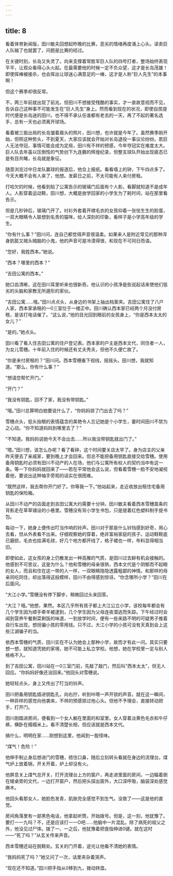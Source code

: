 ```yaml
---
---
---
```

title: 8
---



看着体育新闻版，田川敏夫回想起昨晚的比赛，恶劣的情绪再度涌上心头。读卖巨人队输了也就罢了，问题是比赛的经过。

在关键时刻，长岛又失灵了。向来支撑着常胜军巨人队的四号打者，整场始终表现平平，让观众看得心头火起。在最需要他的时候一定不负众望，这才是长岛茂雄！即使挥棒被接杀，也会挥出让球迷心满意足的一棒，这才是人称“巨人先生”的本事啊！

但这个赛季却很反常。

不，两三年前就出现了前兆，但田川不想接受残酷的事实，才一直故意视而不见，告诉自己这种事不可能发生在“巨人先生”身上。然而看到现在的状况，即使自孩提时代便是长岛迷的田川，也不得不承认任谁都有老去的一天，再了不起的著名选手，总有一天也必须离开球场。

看着被三振出局的长岛皱着眉头的照片，田川想，也许就是今年了。虽然赛季刚开始，但照这种势头，不到夏天，大家应该就会开始对长岛退役一事议论纷纷。若巨人无法夺冠，事情可能会成为定局，田川有不祥的预感，今年夺冠实在难度太大。巨人队去年虽以压倒性的气势创下九连霸的辉煌纪录，但整支球队开始出现疲态已是有目共睹，长岛就是象征。

随意浏览过中日龙队赢球的报道后，他合上报纸。看看墙上的钟，下午四点多了。今天大概不会有人来了，他想。发薪日之前，不太可能有人来付房租。

打哈欠的时候，他看到贴了公寓告示的玻璃门后面有个人影。看脚就知道不是成年人。人影穿着运动鞋，田川想，大概是放学回家的小学生为了耗时间，站在那里看告示。

但是几秒钟后，玻璃门开了。衬衫外套着开襟毛衣的女孩仰着一张怯生生的脸蛋，一双大眼睛令人联想到名贵的猫咪，给人深刻的印象，看样子是小学高年级的学生。

“你有什么事？”田川问，连自己都觉得声音很温柔。如果来人是附近常见的那种浑身肮脏又贼头贼脑的小鬼，他的声音可是冷漠得很，和现在不可同日而语。

“您好，我姓西本。”她说。

“西本？哪里的西本？”

“吉田公寓的西本。”

她口齿清晰，这在田川耳里听来也很新奇。他认识的小孩净是些说起话来使他们低劣的头脑和家教无所遁形的家伙。

“吉田公寓……哦。”田川点点头，从身边的书架上抽出档案夹。吉田公寓住了八户人家，西本家承租的一0三室位于一楼正中。田川确认西本家已经两个月没付房租，是该打电话催了。“这么说，”他的目光回到眼前的女孩身上，“你是西本太太的女儿？”

“是的。”她点头。

田川看了看入住吉田公寓的住户登记表。西本家的户主是西本文代，同住者一人，为女儿雪穗。十年前入住的时候还有丈夫秀夫，但他不久便亡故了。

“你是来付房租的？”田川问。西本雪穗垂下视线，摇摇头。田川想，我就知道。“那么，你有什么事？”

“想请您帮忙开门。”

“开门？”

“我没有钥匙，回不了家，我没有带钥匙。”

“哦。”田川总算明白她要说什么了，“你妈妈锁了门出去了吗？”

雪穗点头，低头抬眼的表情蕴含的美艳令人忘记她是个小学生，霎时间田川不禁为之心动。“你不知道妈妈到哪里去了？”

“不知道。我妈妈说她今天不会出去……所以我没带钥匙就出门了。”

“嗯。”田川想，该怎么办呢？看了看钟，这个时间要关店太早了。身为店主的父亲昨天便去了亲戚家，要到晚上才会回来。但总不能把备用钥匙直接交给雪穗。使用备用钥匙时必须有田川不动产的人在场，他们与公寓所有权人的契约当中有这一条。等一下你妈妈就回来了——若在平常他会这么说，但看着雪穗一脸不安地凝视着他，要说出这种袖手旁观的话实在很困难。

“既然这样，我去帮你开门好了。你等我一下。”他站起来，走近收放出租住宅备用钥匙的保险箱。

从田川不动产的店面走到吉田公寓大约需要十分钟。田川敏夫看着西本雪穗苗条的背影走在草草铺设的小巷里。雪穗没有背小学生书包，只是提着红色塑料制手提书包。

每动一下，她身上便传出叮当作响的铃声。田川对于那是什么铃铛感到好奇，用心去看，但从外表看不出来。仔细观察她的穿着，绝非富裕家庭的孩子。运动鞋鞋底已磨损，毛衣也挂满毛球，好几个地方都开线了，格子裙也一样，布料显得相当旧。

即使如此，这女孩的身上仍散发出一种高雅的气质，是田川过去鲜有机会接触的。他感到不可思议，这是为什么？他和雪穗的母亲很熟，西本文代是个阴郁而不起眼的女人，而且和住在这一带的人一样，一双眼睛隐隐透露粗鄙的神情。和那样的母亲同吃同住，却出落得这般模样，田川不由得感到惊讶。“你念哪所小学？”田川在后面问。

“大江小学。”雪穗没有停下脚步，稍微回过头来回答。

“大江？哦。”他想，果然。本区几乎所有孩子都上大江公立小学，该校每年都会有几个学生因为顺手牵羊被逮到，几个学生因为父母连夜潜逃而失踪。下午经过时会闻到营养午餐剩菜剩饭的味道，一到放学时间，便有一些来路不明的可疑男子推着自行车出现，想拐骗小孩的零用钱。只不过，大江小学的小孩可没有天真到会上这些江湖骗子的当。

依西本雪穗的气质，田川实在不认为她会上那种小学，故而才有此一问。其实只要想一想，就知道凭她的家境，她不可能上私立学校。他想，她在学校里一定与别人格格不入。

到了吉田公寓，田川站在一0三室门前，先敲了敲门，然后叫“西本太太”，但无人回应。“你妈妈好像还没回来。”他回头对雪穗说。

她轻轻点头，身上又传出了叮当的铃声。

田川把备用钥匙插进钥匙孔，向右拧，听到咔嗒一声开锁的声音。就在这一瞬间，一种异样的感觉向他袭来，不祥的预感掠过他心头。但他不予理会，直接转动把手，打开门。

田川刚踏进房间，便看到一个女人躺在里面的和室里。女人穿着淡黄色毛衣和牛仔裤，横卧在榻榻米上。看不清楚长相，但应该就是西本文代。

搞什么，明明在家……刚想到这里，他闻到一股怪味。

“煤气！危险！”

他伸手制止身后想进门的雪穗，捂住口鼻，随后立刻转头看就在身边的流理台。煤气炉上放着锅，开关开着，炉上却没有火。

他屏息关上煤气总开关，打开流理台上方的窗户，再走进里面的房间，一边瞄着倒在矮桌旁的文代，一边打开窗户，然后把头探出窗外，大口深呼吸，脑袋深处感觉麻木。

他回头看那女人，她脸色发青，肌肤完全感觉不到生气。没救了——这是他的直觉。

房间角落里有一部黑色电话，他拿起听筒，开始拨号。但是，这一刻，他犹豫了。要打一一九吗？不，还是应该打一一O吧……他脑中一片混乱。除了病死的祖父之外，他没见过尸体。拨了一、一之后，他犹豫着把食指伸进0键。就在这时——“死了吗？”从玄关传来声音。

西本雪穗还站在脱鞋处。玄关的门开着，逆光让他看不清她的表情。

“我妈妈死了吗？”她又问了一次，话里夹杂着哭声。

“现在还不知道。”田川把手指从0移到九，拨动转盘。